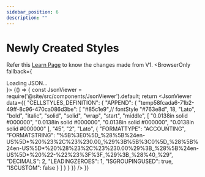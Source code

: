 ```yaml
---
sidebar_position: 6
description: ""
---
```



# Newly Created Styles

<Tabs>
<TabItem value="cellStyle" label="Cell Styles Definition" default>

Refer this [Learn Page](https://learn.zoho.com/portal/zohocorp/knowledge/manual/response-versioning/article/v2-response) to know the changes made from V1.
<BrowserOnly fallback={<div>Loading JSON...</div>}>
{() => {
    const JsonViewer = require('@site/src/components/JsonViewer').default;
    return <JsonViewer data={{
        "CELLSTYLES_DEFINITION": {
        "APPEND": {
            "temp58fcada6-71b2-49ff-8c96-470ca086d3be": [
                "#85c1e9",// fontStyle
                "#763e8d",
                18,
                "Lato",
                "bold",
                "italic",
                "solid",
                "solid",
                "wrap",
                "start",
                "middle",
                [
                    "0.0138in solid #000000",
                    "0.0138in solid #000000",
                    "0.0138in solid #000000",
                    "0.0138in solid #000000"
                ],
                "45",
                "2",
                "Lato",
                {
                    "FORMATTYPE": "ACCOUNTING",
                    "FORMATSTRING": "%5B%3E0%5D_%28%5B%24en-US%5D*%20%23%2C%23%230.00_%29%3B%5B%3C0%5D_%28%5B%24en-US%5D*%20%28%23%2C%23%230.00%29%3B_%28%5B%24en-US%5D*%20%22-%22%23%3F%3F_%29%3B_%28%40_%29",
                    "DECIMALS": 2,
                    "LEADINGZEROES": 1,
                    "ISGROUPINGUSED": true,
                    "ISCUSTOM": false
                }
            ]
        }
    }
    }} />
    }}
</BrowserOnly>
</TabItem>

<!-- <TabItem value="columnHeader" label="Column Headers Definition">

<JsonViewer data={{
    "COLUMN_HEADERS_DEFINITION": {
    "APPEND": {
        "tempcfc5e379-81e0-47fd-9cb1-ca66325d20eb": 204
    }
}
}} />
</TabItem>

<TabItem value="rowHeaders" label="Row Headers Definition">

<JsonViewer data={{
    "ROW_HEADERS_DEFINITION": {
    "APPEND": {
        "tempebecdf8c-92a3-44bd-a151-3c020aea4b98": 40
    }
}
}} />
</TabItem>

<TabItem value="textStyle" label="Text Styles Definition">

<JsonViewer data={{
    "TEXT_STYLES_DEFINTION": {
    "APPEND": {
        "temp1b3923b7-be16-4a57-b384-1b6d74984e32": [
            "#e31414",
            "16pt",
            "",
            "bold",
            "italic",
            "solid",
            "solid"
        ]
    }
}
}} />
</TabItem> -->
</Tabs>